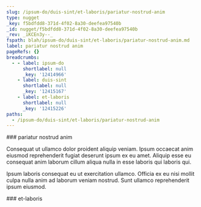 ```yaml
---
slug: /ipsum-do/duis-sint/et-laboris/pariatur-nostrud-anim
type: nugget
_key: f5bdfdd8-371d-4f02-8a30-deefea97540b
_id: nugget/f5bdfdd8-371d-4f02-8a30-deefea97540b
_rev: _iKCEn3y--_
fspath: blah/ipsum-do/duis-sint/et-laboris/pariatur-nostrud-anim.md
label: pariatur nostrud anim
pageRefs: {}
breadcrumbs:
  - - label: ipsum-do
      shortlabel: null
      _key: '12414966'
    - label: duis-sint
      shortlabel: null
      _key: '12415167'
    - label: et-laboris
      shortlabel: null
      _key: '12415226'
paths:
  - /ipsum-do/duis-sint/et-laboris/pariatur-nostrud-anim
---
```


<NuggetArea>
<Nugget slug="/ipsum-do/duis-sint/et-laboris/pariatur-nostrud-anim" type="nugget" _key="f5bdfdd8-371d-4f02-8a30-deefea97540b" _id="nugget/f5bdfdd8-371d-4f02-8a30-deefea97540b" _rev="_iKCEn3y--_" fspath="blah/ipsum-do/duis-sint/et-laboris/pariatur-nostrud-anim.md" label="pariatur nostrud anim" paths="/ipsum-do/duis-sint/et-laboris/pariatur-nostrud-anim">
<NuggetBody>
### pariatur nostrud anim

Consequat ut ullamco dolor proident aliquip veniam. Ipsum occaecat anim eiusmod reprehenderit fugiat deserunt ipsum ex eu amet. Aliquip esse eu consequat anim laborum cillum aliqua nulla in esse laboris qui laboris qui.

Ipsum laboris consequat eu ut exercitation ullamco. Officia ex eu nisi mollit culpa nulla anim ad laborum veniam nostrud. Sunt ullamco reprehenderit ipsum eiusmod.

</NuggetBody>
<Breadcrumbs>
<Crumbs>
<Crumb _key="12414966" label="ipsum-do" /><Crumb _key="12415167" label="duis-sint" /><Crumb _key="12415226" label="et-laboris" />
</Crumbs>
</Breadcrumbs>
</Nugget>

<NuggetsInbound>
</NuggetsInbound>
<NuggetsOutbound>
</NuggetsOutbound>
</NuggetArea>
<PassagesInbound>
<Passage direction="inbound" type="passage" _key="12415226" _id="passage/12415226" _rev="_iKCEn3u--A" label="et-laboris" passage="et-laboris" fspath="blah/ipsum-do/duis-sint/et-laboris" paths="/ipsum-do/duis-sint/et-laboris" slug="/ipsum-do/duis-sint/et-laboris">
<NuggetBody>
### et-laboris

</NuggetBody>
<Breadcrumbs>
<Crumbs>
<Crumb _key="12414966" label="ipsum-do" /><Crumb _key="12415167" label="duis-sint" />
</Crumbs>
</Breadcrumbs>
</Passage>

</PassagesInbound>
<PassagesOutbound>
</PassagesOutbound>